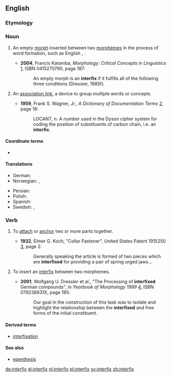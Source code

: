 ==English==

===Etymology===
{{prefix|inter|fix}}

===Noun===
{{wikipedia}}
{{en-noun|interfixes}}

# {{context|morphology|lang=en}} An empty [[morph]] inserted between two [[morphemes]] in the process of word formation, such as English {{term|-o-|lang=en}}, {{term|-i-|lang=en}}.
#*'''2004''', Francis Katamba, ''Morphology: Critical Concepts in Linguistics'' [http://books.google.com/books?id=QBsKpjIh3J8C], ISBN 0415270790, page 187:
#*:An empty morph is an '''interfix''' if it fulfills all of the following three conditions (Dressier, 1985f).
# {{context|computing|information retrieval|dated|lang=en}} An [[association link]], a device to group multiple words or concepts.
#*'''1959''', Frank S. Wagner, Jr., ''A Dictionary of Documentation Terms'' [http://books.google.com/books?id=MlgZAAAAMAAJ], page 19:
#*:LOCANT, n. A number used in the Dyson cipher system for coding the position of substituents of carbon chain, i.e. an '''interfix'''.

====Coordinate terms====
*{{affixes}}

====Translations====
{{trans-top|an empty morph inserted between two morphemes}}
* German: {{t+|de|Fugenelement|n}}
* Norwegian: {{t|no|fugemorfem|n}}, {{t|no|interfiks|n}}
{{trans-mid}}
* Persian: {{t|fa|میان‌وند|tr=miyân-vand|sc=fa-Arab}}
* Polish: {{t|pl|śródrostek|m}}
* Spanish: {{t+|es|interfijo|f}}
* Swedish: {{t+|sv|fogemorfem|n}}, {{t+|sv|interfix|n}}
{{trans-bottom}}

===Verb===
{{en-verb|interfix|es}}

# {{context|engineering|lang=en}} To [[attach]] or [[anchor]] two or more parts together.
#*'''1932''', Elmer G. Koch, "Collar Fastener", United States Patent 1915250 [http://www.google.com/patents?id=tpZPAAAAEBAJ], page 2:
#*:Generally speaking the article is formed of two pieces which are '''interfixed''' for providing a pair of spring urged jaws...
# {{context|morphology|lang=en}} To insert an [[interfix]] between two morphemes.
#*'''2001''', Wolfgang U. Dressler et al., "The Processing of '''interfixed''' German compounds", in ''Yearbook of Morphology 1999'' [http://books.google.com/books?id=igymN2VyWB8C], ISBN 079236631X, page 185:
#*:Our goal in the construction of this task was to isolate and highlight the relationship between the '''interfixed''' and free forms of the initial constituent. 

====Derived terms====
*[[interfixation]]

====See also====
*[[epenthesis]]

[[de:interfix]]
[[el:interfix]]
[[nl:interfix]]
[[pl:interfix]]
[[sv:interfix]]
[[zh:interfix]]